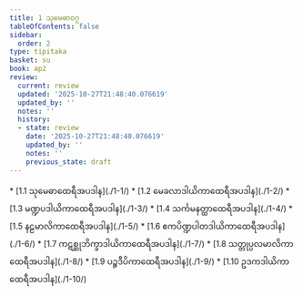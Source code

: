 ```yaml
---
title: 1 သုမေဓာဝဂ္ဂ
tableOfContents: false
sidebar:
  order: 2
type: tipitaka
basket: su
book: ap2
review:
  current: review
  updated: '2025-10-27T21:48:40.076619'
  updated_by: ''
  notes: ''
  history:
  - state: review
    date: '2025-10-27T21:48:40.076619'
    updated_by: ''
    notes: ''
    previous_state: draft
---
```



<ReviewStatus review={frontmatter.review} showDetails={true} />

<HypothesisAnnotation frontmatter={frontmatter} />

<DynamicBreadcrumb />



<TableOfContents book="ap2" section="1">
* [1.1 သုမေဓာထေရီအပဒါန](./1-1/)
* [1.2 မေခလာဒါယိကာထေရီအပဒါန](./1-2/)
* [1.3 မဏ္ဍပဒါယိကာထေရီအပဒါန](./1-3/)
* [1.4 သင်္ကမနတ္ထာထေရီအပဒါန](./1-4/)
* [1.5 နဠမာလိကာထေရီအပဒါန](./1-5/)
* [1.6 ဧကပိဏ္ဍပါတဒါယိကာထေရီအပဒါန](./1-6/)
* [1.7 ကဋစ္ဆုဘိက္ခာဒါယိကာထေရီအပဒါန](./1-7/)
* [1.8 သတ္တုပ္ပလမာလိကာထေရီအပဒါန](./1-8/)
* [1.9 ပဉ္စဒီပိကာထေရီအပဒါန](./1-9/)
* [1.10 ဥဒကဒါယိကာထေရီအပဒါန](./1-10/)
</TableOfContents>